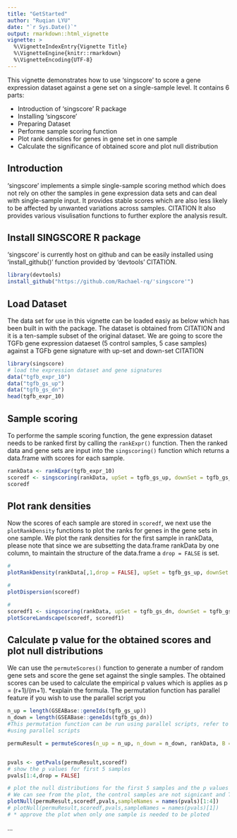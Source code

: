 ```yaml
---
title: "GetStarted"
author: "Ruqian LYU"
date: "`r Sys.Date()`"
output: rmarkdown::html_vignette
vignette: >
  %\VignetteIndexEntry{Vignette Title}
  %\VignetteEngine{knitr::rmarkdown}
  %\VignetteEncoding{UTF-8}
---
```

This vignette demonstrates how to use 'singscore' to score a gene expression dataset against a gene set on a single-sample level. It contains 6 parts:

- Introduction of 'singscore' R package
- Installing 'singscore'
- Preparing Dataset
- Performe sample scoring function
- Plot rank densities for genes in gene set in one sample
- Calculate the significance of obtained score and plot null distribution

## Introduction 
'singscore' implements a simple single-sample scoring method which does not rely on other the samples in gene expression data sets and can deal with single-sample input. It provides stable scores which are also less likely to be affected by unwanted variations across samples. CITATION
It also provides various visulisation functions to further explore the analysis result.

## Install SINGSCORE R package
'singscore' is currently host on github and can be easily installed using 'install_github()' function provided by 'devtools' CITATION.
```r
library(devtools)
install_github("https://github.com/Rachael-rq/'singscore'")

```

## Load Dataset 
The data set for use in this vignette can be loaded easiy as below which has been built in with the package. The dataset is obtained from CITATION and it is a ten-sample subset of the original dataset. We are going to score the TGFb gene expression dataeset (5 control samples, 5 case samples) against a TGFb gene signature with up-set and down-set CITATION

```r
library(singscore)
# load the expression dataset and gene signatures
data("tgfb_expr_10")
data("tgfb_gs_up")
data("tgfb_gs_dn")
head(tgfb_expr_10)

```

## Sample scoring
To performe the sample scoring function, the gene expression dataset needs to be ranked first by calling the `rankExpr()` function. Then the ranked data and gene sets are input into the `singscoring()` function which returns a data.frame with scores for each sample.

```r
rankData <- rankExpr(tgfb_expr_10)
scoredf <- singscoring(rankData, upSet = tgfb_gs_up, downSet = tgfb_gs_dn)
scoredf
```

## Plot rank densities
Now the scores of each sample are stored in `scoredf`, we next use the `plotRankDensity` functions to plot the ranks for genes in the gene sets in one sample. We plot the rank densities for the first sample in rankData, please note that since we are subsetting the data.frame rankData by one column, to maintain the structure of the data.frame a `drop = FALSE` is set.

```r
#  
plotRankDensity(rankData[,1,drop = FALSE], upSet = tgfb_gs_up, downSet = tgfb_gs_dn, isInteractive = F)
``` 

```r
#  
plotDispersion(scoredf)
``` 
```r
#  
scoredf1 <- singscoring(rankData, upSet = tgfb_gs_dn, downSet = tgfb_gs_up)
plotScoreLandscape(scoredf, scoredf1)
``` 


## Calculate p value for the obtained scores and plot null distributions

We can use the `permuteScores()` function to generate a number of random gene sets and score the gene set against the single samples. The obtained scores can be used to calculate the empirical p values which is applies as p = (r+1)/(m+1). *explain the formula.
The permutation function has parallel feature if you wish to use the parallel script you  
```r

n_up = length(GSEABase::geneIds(tgfb_gs_up))
n_down = length(GSEABase::geneIds(tgfb_gs_dn))
#This permutation function can be run using parallel scripts, refer to the
#using parallel scripts

permuResult = permuteScores(n_up = n_up, n_down = n_down, rankData, B = 100, seed = 1)


pvals <- getPvals(permuResult,scoredf)
# show the p values for first 5 samples
pvals[1:4,drop = FALSE]

# plot the null distributions for the first 5 samples and the p values
# We can see from the plot, the control samples are not signicant and TGFb samples # are very significant with very low p values
plotNull(permuResult,scoredf,pvals,sampleNames = names(pvals)[1:4])
# plotNull(permuResult,scoredf,pvals,sampleNames = names(pvals)[1])
# * approve the plot when only one sample is needed to be ploted
```

...

